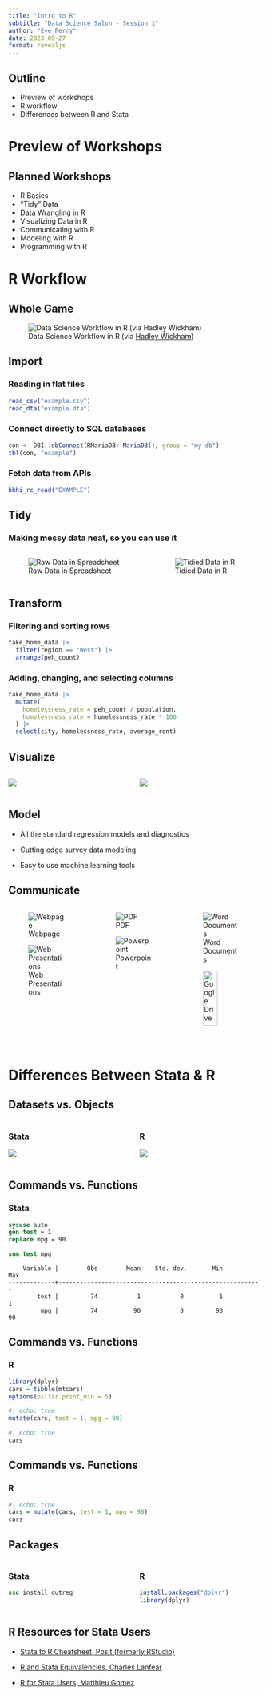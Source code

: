 ```yaml
---
title: "Intro to R"
subtitle: "Data Science Salon - Session 1"
author: "Eve Perry"
date: 2023-09-27
format: revealjs
---
```


## Outline

-   Preview of workshops
-   R workflow
-   Differences between R and Stata

# Preview of Workshops

## Planned Workshops

-   R Basics
-   "Tidy" Data
-   Data Wrangling in R
-   Visualizing Data in R
-   Communicating with R
-   Modeling with R
-   Programming with R

# R Workflow

## Whole Game

![Data Science Workflow in R (via [Hadley Wickham](https://r4ds.hadley.nz/whole-game))](https://r4ds.hadley.nz/diagrams/data-science/whole-game.png)

## Import

### Reading in flat files

``` r
read_csv("example.csv")
read_dta("example.dta")
```

### Connect directly to SQL databases

``` r
con <- DBI::dbConnect(RMariaDB::MariaDB(), group = "my-db")
tbl(con, "example")
```

### Fetch data from APIs

``` r
bhhi_rc_read("EXAMPLE")
```

## Tidy

### Making messy data neat, so you can use it

::: columns
::: column
![Raw Data in Spreadsheet](img/raw-data-spreadsheet.png)
:::

::: column
![Tidied Data in R](img/raw-data-spreadsheet.png)
:::
:::

## Transform

### Filtering and sorting rows

``` r
take_home_data |>
  filter(region == "West") |>
  arrange(peh_count)
```

### Adding, changing, and selecting columns

``` r
take_home_data |>
  mutate(
    homelessness_rate = peh_count / population,
    homelessness_rate = homelessness_rate * 100
  ) |>
  select(city, homelessness_rate, average_rent)
```

## Visualize

::: columns
::: {.column width="50%"}
![](img/non_response_flow_chart.png)
:::

::: {.column width="50%"}
![](img/RDS-VBS%20Comparison%20Plots.png)
:::
:::

## Model

- All the standard regression models and diagnostics

- Cutting edge survey data modeling

- Easy to use machine learning tools

## Communicate {.smaller}

::: columns
::: {.column width="33%"}
![Webpage](img/articles-html.png)

![Web Presentations](img/presentations-revealjs.png)
:::

::: {.column width="33%"}
![PDF](img/articles-pdf.png)

![Powerpoint](img/presentations-powerpoint.png)
:::

::: {.column width="33%"}
![Word Documents](img/articles-msword.png)

![Google Drive](img/googledrive-package-logo.png){width="62.5%"}
:::
:::

# Differences Between Stata & R

## Datasets vs. Objects

::: columns
::: {.column width="50%"}
### Stata

![](img/stata-dataset.png)
:::

::: {.column width="50%"}
### R

![](img/r-objects.png)
:::
:::

## Commands vs. Functions

### Stata

``` stata
sysuse auto
gen test = 1
replace mpg = 90

sum test mpg
```

``` asis
    Variable |        Obs        Mean    Std. dev.       Min        Max
-------------+---------------------------------------------------------
        test |         74           1           0          1          1
         mpg |         74          90           0         90         90
```

## Commands vs. Functions

### R

```r
library(dplyr)
cars = tibble(mtcars)
options(pillar.print_min = 5)
```

```r
#| echo: true
mutate(cars, test = 1, mpg = 90)
```

```r
#| echo: true
cars
```

## Commands vs. Functions

### R

```r
#| echo: true
cars = mutate(cars, test = 1, mpg = 90)
cars
```

## Packages

::: columns

::: {.column width="50%"}
### Stata

``` stata
ssc install outreg
```
:::

::: {.column width="50%"}
### R

``` r
install.packages("dplyr")
library(dplyr)
```
:::
:::

## R Resources for Stata Users

- [Stata to R Cheatsheet, Posit (formerly RStudio)](https://raw.githubusercontent.com/rstudio/cheatsheets/master/stata2r.pdf)

- [R and Stata Equivalencies, Charles Lanfear](https://clanfear.github.io/Stata_R_Equivalency/docs/r_stata_commands.html)

- [R for Stata Users, Matthieu Gomez](https://www.matthieugomez.com/statar/index.html)